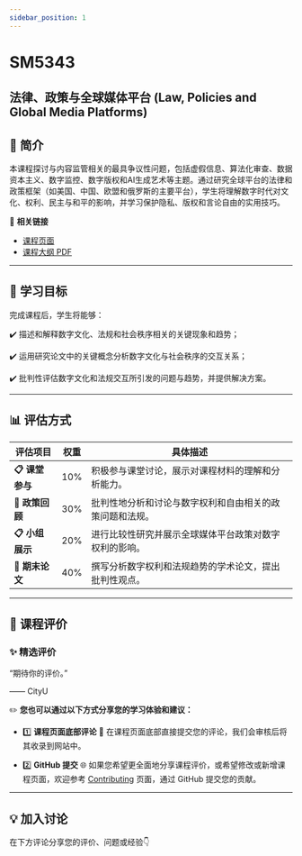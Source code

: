 ```yaml
---
sidebar_position: 1
---
```


# SM5343
## 法律、政策与全球媒体平台 (Law, Policies and Global Media Platforms)

## **📘 简介**
本课程探讨与内容监管相关的最具争议性问题，包括虚假信息、算法化审查、数据资本主义、数字监控、数字版权和AI生成艺术等主题。通过研究全球平台的法律和政策框架（如美国、中国、欧盟和俄罗斯的主要平台），学生将理解数字时代对文化、权利、民主与和平的影响，并学习保护隐私、版权和言论自由的实用技巧。

🔗 **相关链接**
- [课程页面](https://www.cityu.edu.hk/catalogue/pg/202526/course/SM5343.htm)
- [课程大纲 PDF](https://www.cityu.edu.hk/catalogue/pg/202526/course/SM5343.pdf)

---

## **🎯 学习目标**

完成课程后，学生将能够：

✔️ 描述和解释数字文化、法规和社会秩序相关的关键现象和趋势；

✔️ 运用研究论文中的关键概念分析数字文化与社会秩序的交互关系；

✔️ 批判性评估数字文化和法规交互所引发的问题与趋势，并提供解决方案。

---

## **📊 评估方式**

| **评估项目**          | **权重** | **具体描述**                                                                                       |
|----------------------|---------|---------------------------------------------------------------------------------------------------|
| **📋 课堂参与**       | 10%      | 积极参与课堂讨论，展示对课程材料的理解和分析能力。                                                     |
| **📂 政策回顾**       | 30%      | 批判性地分析和讨论与数字权利和自由相关的政策问题和法规。                                                 |
| **📋 小组展示**       | 20%      | 进行比较性研究并展示全球媒体平台政策对数字权利的影响。                                                   |
| **📂 期末论文**       | 40%      | 撰写分析数字权利和法规趋势的学术论文，提出批判性观点。                                                   |

---

## **💬 课程评价**

### ✨ **精选评价**
<div className={commentStyles.commentBox}>
    <p className={commentStyles.commentText}>
        “期待你的评价。”
    </p>
    <p className={commentStyles.commentAuthor}>—— CityU</p>
</div>

✏️ **您也可以通过以下方式分享您的学习体验和建议：**

- 1️⃣ **课程页面底部评论**
💬 在课程页面底部直接提交您的评论，我们会审核后将其收录到网站中。

- 2️⃣ **GitHub 提交**
🌐 如果您希望更全面地分享课程评价，或希望修改或新增课程页面，欢迎参考 [Contributing](/contributing) 页面，通过 GitHub 提交您的贡献。

---

## **💡 加入讨论**

在下方评论分享您的评价、问题或经验👇
<Utterances />